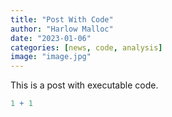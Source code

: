```yaml
---
title: "Post With Code"
author: "Harlow Malloc"
date: "2023-01-06"
categories: [news, code, analysis]
image: "image.jpg"
---
```


This is a post with executable code.

```r
1 + 1
```

